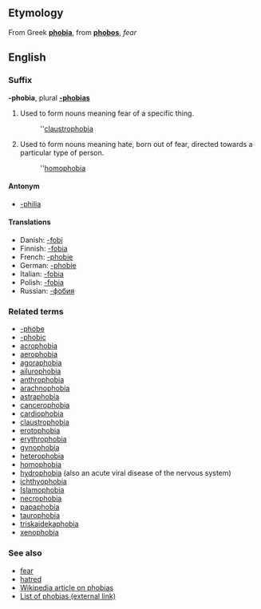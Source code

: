 ==Etymology==
From Greek '''[[phobia]]''', from '''[[phobos]]''', ''fear''

==English==
===Suffix===
'''-phobia''', plural '''[[-phobias]]'''

#Used to form nouns meaning fear of a specific thing.
#:''[[claustrophobia]]
#Used to form nouns meaning hate, born out of fear, directed towards a particular type of person.
#:''[[homophobia]]

====Antonym====
*[[-philia]]

====Translations====
*Danish: [[-fobi]]
*Finnish: [[-fobia#Finnish|-fobia]]
*French: [[-phobie#French|-phobie]]
*German: [[-phobie#German|-phobie]]
*Italian: [[-fobia#Italian|-fobia]]
*Polish: [[-fobia#Polish|-fobia]]
*Russian: [[-фобия]]

===Related terms===
*[[-phobe]]
*[[-phobic]]
*[[acrophobia]]
*[[aerophobia]]
*[[agoraphobia]]
*[[ailurophobia]]
*[[anthrophobia]]
*[[arachnophobia]]
*[[astraphobia]]
*[[cancerophobia]]
*[[cardiophobia]]
*[[claustrophobia]]
*[[erotophobia]]
*[[erythrophobia]]
*[[gynophobia]]
*[[heterophobia]]
*[[homophobia]]
*[[hydrophobia]] (also an acute viral disease of the nervous system)
*[[ichthyophobia]]
*[[Islamophobia]] <!--this word is capitalised-->
*[[necrophobia]]
*[[papaphobia]]
*[[taurophobia]]
*[[triskaidekaphobia]]
*[[xenophobia]]

===See also===
*[[fear]]
*[[hatred]]
*[[en:Phobia|Wikipedia article on phobias]]
*[http://phobialist.com/ List of phobias (external link)]